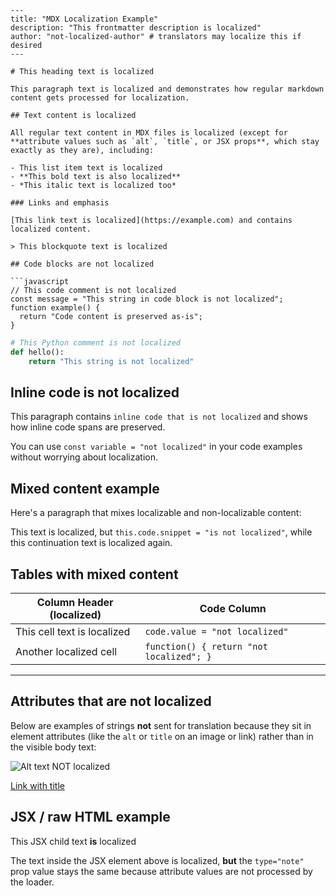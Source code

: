 ````mdx
---
title: "MDX Localization Example"
description: "This frontmatter description is localized"
author: "not-localized-author" # translators may localize this if desired
---

# This heading text is localized

This paragraph text is localized and demonstrates how regular markdown content gets processed for localization.

## Text content is localized

All regular text content in MDX files is localized (except for **attribute values such as `alt`, `title`, or JSX props**, which stay exactly as they are), including:

- This list item text is localized
- **This bold text is also localized**
- *This italic text is localized too*

### Links and emphasis

[This link text is localized](https://example.com) and contains localized content.

> This blockquote text is localized

## Code blocks are not localized

```javascript
// This code comment is not localized
const message = "This string in code block is not localized";
function example() {
  return "Code content is preserved as-is";
}
````

```python
# This Python comment is not localized
def hello():
    return "This string is not localized"
```

## Inline code is not localized

This paragraph contains `inline code that is not localized` and shows how inline code spans are preserved.

You can use `const variable = "not localized"` in your code examples without worrying about localization.

## Mixed content example

Here's a paragraph that mixes localizable and non-localizable content:

This text is localized, but `this.code.snippet = "is not localized"`, while this continuation text is localized again.

## Tables with mixed content

| Column Header (localized)   | Code Column                              |
| --------------------------- | ---------------------------------------- |
| This cell text is localized | `code.value = "not localized"`           |
| Another localized cell      | `function() { return "not localized"; }` |

---

## Attributes that are **not** localized

Below are examples of strings **not** sent for translation because they sit in element attributes (like the `alt` or `title` on an image or link) rather than in the visible body text:

![Alt text NOT localized](./logo.png "title attribute NOT localized")

[Link with title](https://example.com "this title attribute is NOT localized")

## JSX / raw HTML example

<Callout type="note">This JSX child text **is** localized</Callout>

The text inside the JSX element above is localized, **but** the `type="note"` prop value stays the same because attribute values are not processed by the loader.